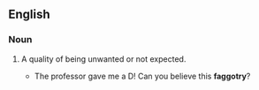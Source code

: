 {{rfc|needs ordinary sense as well, has books cites}}
==English==

===Noun===
{{en-noun|-}}

#  {{pejorative|slang}} A quality of being unwanted or not expected.
#*The professor gave me a D! Can you believe this '''faggotry'''?